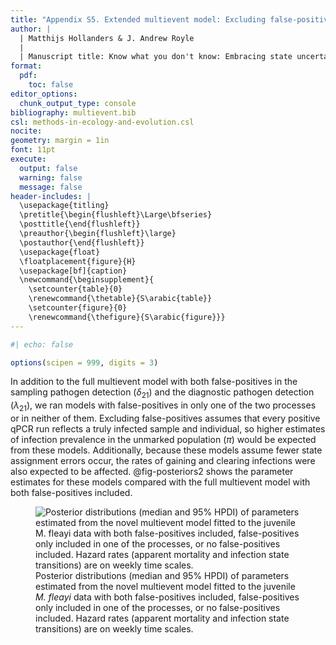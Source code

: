 ```yaml
---
title: "Appendix S5. Extended multievent model: Excluding false-positives"
author: | 
  | Matthijs Hollanders & J. Andrew Royle
  |
  | Manuscript title: Know what you don't know: Embracing state uncertainty in disease-structured multistate models
format:
  pdf:
    toc: false
editor_options:
  chunk_output_type: console
bibliography: multievent.bib
csl: methods-in-ecology-and-evolution.csl
nocite: 
geometry: margin = 1in
font: 11pt
execute:
  output: false
  warning: false
  message: false
header-includes: |
  \usepackage{titling}
  \pretitle{\begin{flushleft}\Large\bfseries}
  \posttitle{\end{flushleft}}  
  \preauthor{\begin{flushleft}\large}
  \postauthor{\end{flushleft}} 
  \usepackage{float}
  \floatplacement{figure}{H}
  \usepackage[bf]{caption}
  \newcommand{\beginsupplement}{
    \setcounter{table}{0} 
    \renewcommand{\thetable}{S\arabic{table}}
    \setcounter{figure}{0} 
    \renewcommand{\thefigure}{S\arabic{figure}}}
---
```


```r
#| echo: false

options(scipen = 999, digits = 3)
```

\newpage
\beginsupplement

In addition to the full multievent model with both false-positives in the sampling pathogen detection ($\delta_{21}$) and the diagnostic pathogen detection ($\lambda_{21}$), we ran models with false-positives in only one of the two processes or in neither of them. Excluding false-positives assumes that every positive qPCR run reflects a truly infected sample and individual, so higher estimates of infection prevalence in the unmarked population ($\pi$) would be expected from these models. Additionally, because these models assume fewer state assignment errors occur, the rates of gaining and clearing infections were also expected to be affected. @fig-posteriors2 shows the parameter estimates for these models compared with the full multievent model with both false-positives included.

![Posterior distributions (median and 95% HPDI) of parameters estimated from the novel multievent model fitted to the juvenile *M. fleayi* data with both false-positives included, false-positives only included in one of the processes, or no false-positives included. Hazard rates (apparent mortality and infection state transitions) are on weekly time scales.](figs/posteriors2.jpg){#fig-posteriors2}
